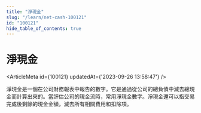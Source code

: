 ```yaml
---
title: "淨現金"
slug: "/learn/net-cash-100121"
id: "100121"
hide_table_of_contents: true
---
```



# 淨現金

<ArticleMeta id={100121} updatedAt={'2023-09-26 13:58:47'} />
<div className='border-solid border-b border-t-0 my-4 border-[var(--ifm-color-gray-300)]' />

淨現金是一個在公司財務報表中報告的數字。它是通過從公司的總負債中減去總現金而計算出來的。當評估公司的現金流時，常用淨現金數字。淨現金還可以指交易完成後剩餘的現金金額，減去所有相關費用和扣除項。
